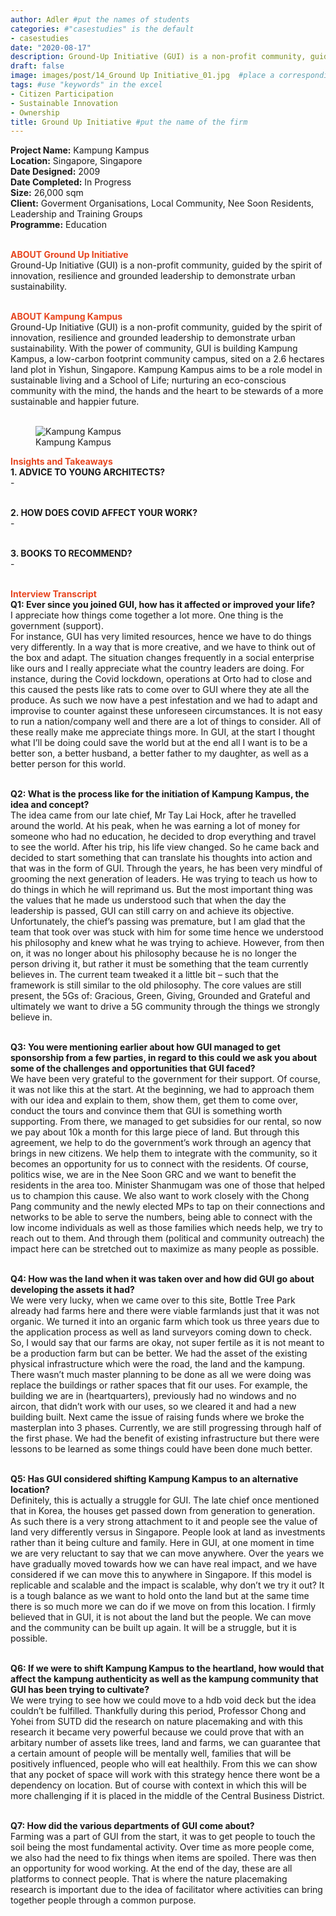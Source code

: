 ---
author: Adler #put the names of students
categories: #"casestudies" is the default 
- casestudies
date: "2020-08-17"
description: Ground-Up Initiative (GUI) is a non-profit community, guided by the spirit of innovation, resilience and grounded leadership to demonstrate urban sustainability. #brief description about the firm
draft: false
image: images/post/14_Ground Up Initiative_01.jpg  #place a corresponding image in the "images" => "post"
tags: #use "keywords" in the excel
- Citizen Participation
- Sustainable Innovation
- Ownership
title: Ground Up Initiative #put the name of the firm
---

__Project Name:__ Kampung Kampus <br>
__Location:__ Singapore, Singapore <br>
__Date Designed:__ 2009 <br>
__Date Completed:__ In Progress <br>
__Size:__ 26,000 sqm<br>
__Client:__ Goverment Organisations, Local Community, Nee Soon Residents, Leadership and Training Groups <br>
__Programme:__ Education
<br><br>

<span style="color:#E7451F">__ABOUT Ground Up Initiative__</span><br>
Ground-Up Initiative (GUI) is a non-profit community, guided by the spirit of innovation, resilience and grounded leadership to demonstrate urban sustainability. <br><br>

<span style="color:#E7451F">__ABOUT Kampung Kampus__</span><br>
Ground-Up Initiative (GUI) is a non-profit community, guided by the spirit of innovation, resilience and grounded leadership to demonstrate urban sustainability. With the power of community, GUI is building Kampung Kampus, a low-carbon footprint community campus, sited on a 2.6 hectares land plot in Yishun, Singapore. Kampung Kampus aims to be a role model in sustainable living and a School of Life; nurturing an eco-conscious community with the mind, the hands and the heart to be stewards of a more sustainable and happier future. <br><br>

<!-- Photo of the project -->

<!-- ![caption: name of the project](https://socialarchi.github.io/images/post/"name of the file") 
example below-->

![Kampung Kampus](https://socialarchi.github.io/images/post/14_Ground Up Initiative_02.jpg) 

<span style="color:#E7451F">__Insights and Takeaways__</span><br>
__1. ADVICE TO YOUNG ARCHITECTS?__<br>
- <br><br>

__2. HOW DOES COVID AFFECT YOUR WORK?__<br>
- <br><br>

__3. BOOKS TO RECOMMEND?__<br>
- <br><br>

<span style="color:#E7451F">__Interview Transcript__</span><br>
__Q1: Ever since you joined GUI, how has it affected or improved your life?__<br>
I appreciate how things come together a lot more. One thing is the government (support). <br>
For instance, GUI has very limited resources, hence we have to do things very differently. In a way that is more creative, and we have to think out of the box and adapt. The situation changes frequently in a social enterprise like ours and I really appreciate what the country leaders are doing. For instance, during the Covid lockdown, operations at Orto had to close and this caused the pests like rats to come over to GUI where they ate all the produce. As such we now have a pest infestation and we had to adapt and improvise to counter against these unforeseen circumstances.  It is not easy to run a nation/company well and there are a lot of things to consider. All of these really make me appreciate things more. In GUI, at the start I thought what I’ll be doing could save the world but at the end all I want is to be a better son, a better husband, a better father to my daughter, as well as a better person for this world. <br><br>

__Q2: What is the process like for the initiation of Kampung Kampus, the idea and concept?__<br>
The idea came from our late chief, Mr Tay Lai Hock, after he travelled around the world. At his peak, when he was earning a lot of money for someone who had no education, he decided to drop everything and travel to see the world. After his trip, his life view changed. So he came back and decided to start something that can translate his thoughts into action and that was in the form of GUI. Through the years, he has been very mindful of grooming the next generation of leaders. He was trying to teach us how to do things in which he will reprimand us. But the most important thing was the values that he made us understood such that when the day the leadership is passed, GUI can still carry on and achieve its objective. Unfortunately, the chief’s passing was premature, but I am glad that the team that took over was stuck with him for some time hence we understood his philosophy and knew what he was trying to achieve. However, from then on, it was no longer about his philosophy because he is no longer the person driving it, but rather it must be something that the team currently believes in. The current team tweaked it a little bit – such that the framework is still similar to the old philosophy. The core values are still present, the 5Gs of: Gracious, Green, Giving, Grounded and Grateful and ultimately we want to drive a 5G community through the things we strongly believe in. <br><br>

__Q3: You were mentioning earlier about how GUI managed to get sponsorship from a few parties, in regard to this could we ask you about some of the challenges and opportunities that GUI faced?__<br>
We have been very grateful to the government for their support. Of course, it was not like this at the start. At the beginning, we had to approach them with our idea and explain to them, show them, get them to come over, conduct the tours and convince them that GUI is something worth supporting. From there, we managed to get subsidies for our rental, so now we pay about 10k a month for this large piece of land. But through this agreement, we help to do the government’s work through an agency that brings in new citizens. We help them to integrate with the community, so it becomes an opportunity for us to connect with the residents. Of course, politics wise, we are in the Nee Soon GRC and we want to benefit the residents in the area too. Minister Shanmugam was one of those that helped us to champion this cause. We also want to work closely with the Chong Pang community and the newly elected MPs to tap on their connections and networks to be able to serve the numbers, being able to connect with the low income individuals as well as those families which needs help, we try to reach out to them. And through them (political and community outreach) the impact here can be stretched out to maximize as many people as possible. <br><br>

__Q4: How was the land when it was taken over and how did GUI go about developing the assets it had?__<br>
We were very lucky, when we came over to this site, Bottle Tree Park already had farms here and there were viable farmlands just that it was not organic. We turned it into an organic farm which took us three years due to the application process as well as land surveyors coming down to check. So, I would say that our farms are okay, not super fertile as it is not meant to be a production farm but can be better. We had the asset of the existing physical infrastructure which were the road, the land and the kampung. There wasn’t much master planning to be done as all we were doing was replace the buildings or rather spaces that fit our uses. For example, the building we are in (heartquarters), previously had no windows and no aircon, that didn’t work with our uses, so we cleared it and had a new building built. Next came the issue of raising funds where we broke the masterplan into 3 phases. Currently, we are still progressing through half of the first phase. We had the benefit of existing infrastructure but there were lessons to be learned as some things could have been done much better. <br><br>

__Q5: Has GUI considered shifting Kampung Kampus to an alternative location?__<br>
Definitely, this is actually a struggle for GUI. The late chief once mentioned that in Korea, the houses get passed down from generation to generation. As such there is a very strong attachment to it and people see the value of land very differently versus in Singapore. People look at land as investments rather than it being culture and family. Here in GUI, at one moment in time we are very reluctant to say that we can move anywhere. Over the years we have gradually moved towards how we can have real impact, and we have considered if we can move this to anywhere in Singapore. If this model is replicable and scalable and the impact is scalable, why don’t we try it out? It is a tough balance as we want to hold onto the land but at the same time there is so much more we can do if we move on from this location. I firmly believed that in GUI, it is not about the land but the people. We can move and the community can be built up again. It will be a struggle, but it is possible.  <br><br>

__Q6: If we were to shift Kampung Kampus to the heartland, how would that affect the kampung authenticity as well as the kampung community that GUI has been trying to cultivate?__<br>
We were trying to see how we could move to a hdb void deck but the idea couldn’t be fulfilled. Thankfully during this period, Professor Chong and Yohei from SUTD did the research on nature placemaking and with this research it became very powerful because we could prove that with an arbitary number of assets like trees, land and farms, we can guarantee that a certain amount of people will be mentally well, families that will be positively influenced, people who will eat healthily. From this we can show that any pocket of space will work with this strategy hence there wont be a dependency on location. But of course with context in which this will be more challenging if it is placed in the middle of the Central Business District. <br><br>

__Q7: How did the various departments of GUI come about?__<br>
Farming was a part of GUI from the start, it was to get people to touch the soil being the most fundamental activity. Over time as more people come, we also had the need to fix things when items are spoiled. There was then an opportunity for wood working. At the end of the day, these are all platforms to connect people. That is where the nature placemaking research is important due to the idea of facilitator where activities can bring together people through a common purpose. <br><br>
